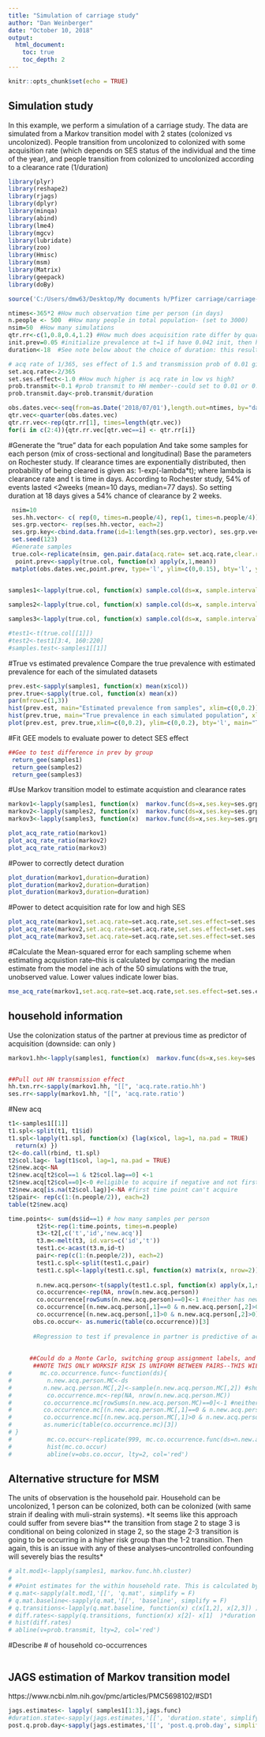 ```yaml
---
title: "Simulation of carriage study"
author: "Dan Weinberger"
date: "October 10, 2018"
output: 
  html_document:
    toc: true
    toc_depth: 2
---
```


```r
knitr::opts_chunk$set(echo = TRUE)
```

## Simulation study

In this example, we perform a simulation of a carriage study. The data are simulated from a Markov transition model with 2 states (colonized vs uncolonized). People transition from uncolonized to colonized with some acquisition rate (which depends on SES status of the individual and the time of the year), and people transition from colonized to uncolonized according to a clearance rate (1/duration)

```r
library(plyr)
library(reshape2)
library(rjags)
library(dplyr)
library(minqa)
library(abind)
library(lme4)
library(mgcv)
library(lubridate)
library(zoo)
library(Hmisc)
library(msm)
library(Matrix)
library(geepack)
library(doBy)

source('C:/Users/dmw63/Desktop/My documents h/Pfizer carriage/carriage-simulation/functions.R')
```

```r
ntimes<-365*2 #How much observation time per person (in days)
n.people <- 500  #How many people in total population- (set to 3000)
nsim=50  #How many simulations
qtr.rr<-c(1,0.8,0.4,1.2) #How much does acquisition rate differ by quarter (vs QTR1) 
init.prev=0.05 #initialize prevalence at t=1 if have 0.042 init, then half pop will have prev of 0063, half will be 0.04=0.05
duration<-18  #See note below about the choice of duration: this results in 54% of people clearing within                          14 days

# acq rate of 1/365, ses effect of 1.5 and transmission prob of 0.01 gives prevalence of 0.059
set.acq.rate<-2/365 
set.ses.effect<-1.0 #How much higher is acq rate in low vs high?
prob.transmit<-0.1 #prob transmit to HH member--could set to 0.01 or 0.05 
prob.transmit.day<-prob.transmit/duration

```

```r
obs.dates.vec<-seq(from=as.Date('2018/07/01'),length.out=ntimes, by="day")
qtr.vec<-quarter(obs.dates.vec)
qtr.rr.vec<-rep(qtr.rr[1], times=length(qtr.vec))
for(i in c(2:4)){qtr.rr.vec[qtr.vec==i] <- qtr.rr[i]}
```

#Generate the "true" data for each population 
And take some samples for each person (mix of cross-sectional and longitudinal)
Base the parameters on Rochester study. If clearance times are exponentially distributed,
then probability of being cleared is given as: 1-exp(-lambda*t); where lambda is clearance rate
and t is time in days. According to Rochester study, 54% of events lasted <2weeks (mean=10 days, median=77 days). So setting duration at 18 days gives a 54% chance of clearance by 2 weeks.

```r
 nsim=10
 ses.hh.vector<- c( rep(0, times=n.people/4), rep(1, times=n.people/4)) #half grps low SES, half high
 ses.grp.vector<- rep(ses.hh.vector, each=2)
 ses.grp.key<-cbind.data.frame(id=1:length(ses.grp.vector), ses.grp.vector)
 set.seed(123)
 #Generate samples
 true.col<-replicate(nsim, gen.pair.data(acq.rate= set.acq.rate,clear.rate= 1/duration,prob.transmit=prob.transmit,duration=duration), simplify=FALSE)
  point.prev<-sapply(true.col, function(x) apply(x,1,mean))
 matplot(obs.dates.vec,point.prev, type='l', ylim=c(0,0.15), bty='l', ylab="Point prevalence")

  
samples1<-lapply(true.col, function(x) sample.col(ds=x, sample.intervals=c(0,7,21,35,49,63),                           n.long.people=500 ,n.cross.people=0, hh=T)) 

samples2<-lapply(true.col, function(x) sample.col(ds=x, sample.intervals=c(0,7,21,35,49,63),                           n.long.people=400 ,n.cross.people=0,hh=T)) 

samples3<-lapply(true.col, function(x) sample.col(ds=x, sample.intervals=c(0,7,21,35,49,63),                           n.long.people=300 ,n.cross.people=0, hh=T)) 

#test1<-t(true.col[[1]])
#test2<-test1[3:4, 160:220]
#samples.test<-samples1[[1]]
```



#True vs estimated prevalence
Compare the true prevalence with estimated prevalence for each of the simulated datasets

```r
prev.est<-sapply(samples1, function(x) mean(x$col))
prev.true<-sapply(true.col, function(x) mean(x))
par(mfrow=c(1,3))
hist(prev.est, main="Estimated prevalence from samples", xlim=c(0,0.2))
hist(prev.true, main="True prevalence in each simulated population", xlim=c(0,0.2))
plot(prev.est, prev.true,xlim=c(0,0.2), ylim=c(0,0.2), bty='l', main="True vs estimated prevalence", ylab="True prevalence", xlab='Estimated prevalence')

```


#Fit GEE models to evaluate power to detect SES effect
```r
##Gee to test difference in prev by group
 return_gee(samples1)
 return_gee(samples2)
 return_gee(samples3)


```

#Use Markov transition model to estimate acquistion and clearance rates
```r
markov1<-lapply(samples1, function(x)  markov.func(ds=x,ses.key=ses.grp.key))
markov2<-lapply(samples2, function(x)  markov.func(ds=x,ses.key=ses.grp.key))
markov3<-lapply(samples3, function(x)  markov.func(ds=x,ses.key=ses.grp.key))

```

```r
plot_acq_rate_ratio(markov1)
plot_acq_rate_ratio(markov2)
plot_acq_rate_ratio(markov3)

```

#Power to correctly detect duration 

```r
plot_duration(markov1,duration=duration)
plot_duration(markov2,duration=duration)
plot_duration(markov3,duration=duration)

```

#Power to detect acquisition rate for low and high SES

```r
plot_acq_rate(markov1,set.acq.rate=set.acq.rate,set.ses.effect=set.ses.effect)
plot_acq_rate(markov2,set.acq.rate=set.acq.rate,set.ses.effect=set.ses.effect)
plot_acq_rate(markov3,set.acq.rate=set.acq.rate,set.ses.effect=set.ses.effect)

```


#Calculate the Mean-squared error for each sampling scheme when estimating acquistion rate--this is calculated by comparing the median estimate from the model ine ach of the 50 simulations with the true, unobserved value. Lower values indicate lower bias.
```r
mse_acq_rate(markov1,set.acq.rate=set.acq.rate,set.ses.effect=set.ses.effect)
```

## household information

Use the colonization status of the partner at previous time as predictor of acquisition (downside: can only )
```r

markov1.hh<-lapply(samples1, function(x)  markov.func(ds=x,ses.key=ses.grp.key,hh.txn=T))


##Pull out HH transmission effect
hh.txn.rr<-sapply(markov1.hh, "[[", 'acq.rate.ratio.hh')
ses.rr<-sapply(markov1.hh, "[[", 'acq.rate.ratio')


```


#New acq
```r

t1<-samples1[[1]]
t1.spl<-split(t1, t1$id)
t1.spl<-lapply(t1.spl, function(x) {lag(x$col, lag=1, na.pad = TRUE)
  return(x) })
t2<-do.call(rbind, t1.spl)
t2$col.lag<- lag(t1$col, lag=1, na.pad = TRUE)
t2$new.acq<-NA
t2$new.acq[t2$col==1 & t2$col.lag==0] <-1
t2$new.acq[t2$col==0]<-0 #eligible to acquire if negative and not first time points
t2$new.acq[is.na(t2$col.lag)]<-NA #first time point can't acquire
t2$pair<- rep(c(1:(n.people/2)), each=2)
table(t2$new.acq)

time.points<- sum(ds$id==1) # how many samples per person
        t2$t<-rep(1:time.points, times=n.people)
        t3<-t2[,c('t','id','new.acq')]
        t3.m<-melt(t3, id.vars=c('id','t'))
        test1.c<-acast(t3.m,id~t)
        pair<-rep(c(1:(n.people/2)), each=2)
        test1.c.spl<-split(test1.c,pair)
        test1.c.spl<-lapply(test1.c.spl, function(x) matrix(x, nrow=2))
       
        n.new.acq.person<-t(sapply(test1.c.spl, function(x) apply(x,1,sum, na.rm=T)))
        co.occurrence<-rep(NA, nrow(n.new.acq.person))
        co.occurrence[rowSums(n.new.acq.person)==0]<-1 #neither has new acq
        co.occurrence[(n.new.acq.person[,1]==0 & n.new.acq.person[,2]>0) |(n.new.acq.person[,2]==0 & n.new.acq.person[,1]>0)]<-2 #one person has new acq
        co.occurrence[(n.new.acq.person[,1]>0 & n.new.acq.person[,2]>0)]  <-3 #both people have new acq
       obs.co.occur<- as.numeric(table(co.occurrence))[3]
       
       #Regression to test if prevalence in partner is predictive of acquisition...
       
        
      ##Could do a Monte Carlo, switching group assignment labels, and see if n people in category 3 is unusual
       ##NOTE THIS ONLY WORKSIF RISK IS UNIFORM BETWEEN PAIRS--THIS WILL DEFINITELY NOT BE THE CASE...
#        mc.co.occurrence.func<-function(ds){
#          n.new.acq.person.MC<-ds
#         n.new.acq.person.MC[,2]<-sample(n.new.acq.person.MC[,2]) #shuffle the column
#          co.occurrence.mc<-rep(NA, nrow(n.new.acq.person.MC))
#         co.occurrence.mc[rowSums(n.new.acq.person.MC)==0]<-1 #neither has new acq
#         co.occurrence.mc[(n.new.acq.person.MC[,1]==0 & n.new.acq.person.MC[,2]>0) |(n.new.acq.person.MC[,2]==0 & n.new.acq.person.MC[,1]>0)]<-2 #one person has new acq
#         co.occurrence.mc[(n.new.acq.person.MC[,1]>0 & n.new.acq.person.MC[,2]>0)]  <-3 #both people have new acq
#         as.numeric(table(co.occurrence.mc)[3])
# }
#          mc.co.occur<-replicate(999, mc.co.occurrence.func(ds=n.new.acq.person))  
#          hist(mc.co.occur)
#          abline(v=obs.co.occur, lty=2, col='red')
```


## Alternative structure for MSM
The units of observation is the household pair. Household can be uncolonized, 1 person can be colonized, both can be colonized (with same strain if dealing with muli-strain systems). 
*It seems like this approach could suffer from severe bias** the transition from stage 2 to stage 3 is conditional on being colonized in stage 2, so the stage 2-3 transition is going to be occurring in a higher risk group than the 1-2 transition. Then again, this is an issue with any of these analyses--uncontrolled confounding will severely bias the results*
```r

# alt.mod1<-lapply(samples1, markov.func.hh.cluster)
# 
# #Point estimates for the within household rate. This is calculated by  looking at rate of transition from states 1->2 and 2->3. if no within HH transmission, these should be equal. if within HH, then 2->3 should be higher than 1->2
# q.mat<-sapply(alt.mod1,'[[', 'q.mat', simplify = F)
# q.mat.baseline<-sapply(q.mat,'[[', 'baseline', simplify = F)
# q.transitions<-lapply(q.mat.baseline, function(x) c(x[1,2], x[2,3]) )
# diff.rates<-sapply(q.transitions, function(x) x[2]- x[1]  )*duration
# hist(diff.rates)
# abline(v=prob.transmit, lty=2, col='red')
```

#Describe # of household co-occurrences
```r


```

## JAGS estimation of Markov transition model
https://www.ncbi.nlm.nih.gov/pmc/articles/PMC5698102/#SD1
```r

jags.estimates<- lapply( samples1[1:3],jags.func)
#duration.state<-sapply(jags.estimates,'[[', 'duration.state', simplify=F)
post.q.prob.day<-sapply(jags.estimates,'[[', 'post.q.prob.day', simplify=F)

```